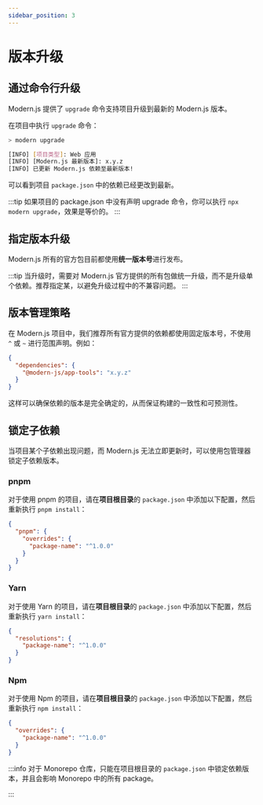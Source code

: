 ```yaml
---
sidebar_position: 3
---
```


# 版本升级

## 通过命令行升级

Modern.js 提供了 `upgrade` 命令支持项目升级到最新的 Modern.js 版本。

在项目中执行 `upgrade` 命令：


<PackageManagerTabs command="run upgrade" />

```bash
> modern upgrade

[INFO] [项目类型]: Web 应用
[INFO] [Modern.js 最新版本]: x.y.z
[INFO] 已更新 Modern.js 依赖至最新版本!
```

可以看到项目 `package.json` 中的依赖已经更改到最新。

:::tip
如果项目的 package.json 中没有声明 upgrade 命令，你可以执行 `npx modern upgrade`，效果是等价的。
:::

## 指定版本升级

Modern.js 所有的官方包目前都使用**统一版本号**进行发布。


<ReleaseNote />

:::tip
当升级时，需要对 Modern.js 官方提供的所有包做统一升级，而不是升级单个依赖。推荐指定某，以避免升级过程中的不兼容问题。
:::

## 版本管理策略

在 Modern.js 项目中，我们推荐所有官方提供的依赖都使用固定版本号，不使用 `^` 或 `~` 进行范围声明。例如：

```json
{
  "dependencies": {
    "@modern-js/app-tools": "x.y.z"
  }
}
```

这样可以确保依赖的版本是完全确定的，从而保证构建的一致性和可预测性。


## 锁定子依赖

当项目某个子依赖出现问题，而 Modern.js 无法立即更新时，可以使用包管理器锁定子依赖版本。

### pnpm

对于使用 pnpm 的项目，请在**项目根目录**的 `package.json` 中添加以下配置，然后重新执行 `pnpm install`：

```json title="package.json"
{
  "pnpm": {
    "overrides": {
      "package-name": "^1.0.0"
    }
  }
}
```

### Yarn

对于使用 Yarn 的项目，请在**项目根目录**的 `package.json` 中添加以下配置，然后重新执行 `yarn install`：

```json title="package.json"
{
  "resolutions": {
    "package-name": "^1.0.0"
  }
}
```

### Npm

对于使用 Npm 的项目，请在**项目根目录**的 `package.json` 中添加以下配置，然后重新执行 `npm install`：

```json title="package.json"
{
  "overrides": {
    "package-name": "^1.0.0"
  }
}
```

:::info
对于 Monorepo 仓库，只能在项目根目录的 `package.json` 中锁定依赖版本，并且会影响 Monorepo 中的所有 package。

:::
